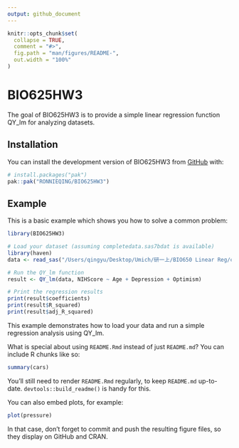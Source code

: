 ```yaml
---
output: github_document
---
```


<!-- README.md is generated from README.Rmd. Please edit that file -->

```r
knitr::opts_chunk$set(
  collapse = TRUE,
  comment = "#>",
  fig.path = "man/figures/README-",
  out.width = "100%"
)
```

# BIO625HW3

<!-- badges: start -->
<!-- badges: end -->

The goal of BIO625HW3 is to provide a simple linear regression function QY_lm for analyzing datasets.

## Installation

You can install the development version of BIO625HW3 from [GitHub](https://github.com/) with:

``` r
# install.packages("pak")
pak::pak("RONNIEQING/BIO625HW3")
```

## Example

This is a basic example which shows you how to solve a common problem:

```r
library(BIO625HW3)

# Load your dataset (assuming completedata.sas7bdat is available)
library(haven)
data <- read_sas("/Users/qingyu/Desktop/Umich/研一上/BIO650 Linear Reg/completedata.sas7bdat")

# Run the QY_lm function
result <- QY_lm(data, NIHScore ~ Age + Depression + Optimism)

# Print the regression results
print(result$coefficients)
print(result$R_squared)
print(result$adj_R_squared)

```
This example demonstrates how to load your data and run a simple regression analysis using QY_lm.


What is special about using `README.Rmd` instead of just `README.md`? You can include R chunks like so:

```r
summary(cars)
```

You'll still need to render `README.Rmd` regularly, to keep `README.md` up-to-date. `devtools::build_readme()` is handy for this.

You can also embed plots, for example:

```r
plot(pressure)
```

In that case, don't forget to commit and push the resulting figure files, so they display on GitHub and CRAN.
